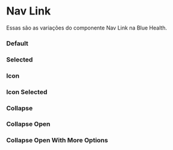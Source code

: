 

<Meta of={Story} />

# Nav Link

Essas são as variações do componente Nav Link na Blue Health.

### Default

<Canvas of={Story.Default} />

### Selected

<Canvas of={Story.Selected} />

### Icon

<Canvas of={Story.Icon} />

### Icon Selected

<Canvas of={Story.IconSelected} />

### Collapse

<Canvas of={Story.Collapse} />

### Collapse Open

<Canvas of={Story.CollapseOpen} />

### Collapse Open With More Options

<Canvas of={Story.CollapseOpenWithMoreOptions} />